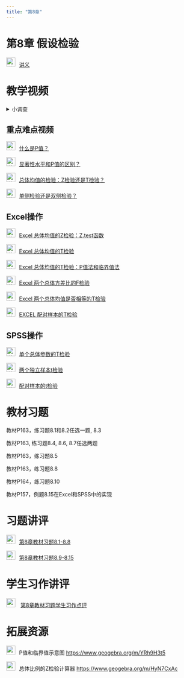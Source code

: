 ```yaml
---
title: "第8章"
---
```


# 第8章 假设检验

<img src="img/teacher.png" alt="讲义" style="width: 24px; height: 24px;margin-right: 10px">[讲义](https://lizongzhang.github.io/stat/chap8new.html)

# 教学视频

<details>
  <summary>小调查</summary>

![](img/chap7cloud1.png){.lightbox} 
![](img/chap7cloud2.png){.lightbox} 


</details>

## 重点难点视频


<img src="img/video.png" alt="讲义" style="width: 24px; height: 24px;margin-right: 10px">[什么是P值？](https://www.bilibili.com/video/BV1F64y1C7nq/?p=1) 

<img src="img/video.png" alt="讲义" style="width: 24px; height: 24px;margin-right: 10px">[显著性水平和P值的区别？](https://www.bilibili.com/video/BV1F64y1C7nq/?p=2) 

<img src="img/video.png" alt="讲义" style="width: 24px; height: 24px;margin-right: 10px">[总体均值的检验：Z检验还是T检验？](https://www.bilibili.com/video/BV1F64y1C7nq/?p=3) 

<img src="img/video.png" alt="讲义" style="width: 24px; height: 24px;margin-right: 10px">[单侧检验还是双侧检验？](https://www.bilibili.com/video/BV1F64y1C7nq/?p=4) 

## Excel操作

<img src="img/video.png" alt="讲义" style="width: 24px; height: 24px;margin-right: 10px">[Excel 总体均值的Z检验：Z.test函数](https://www.bilibili.com/video/BV1L54y1r73w/)

<img src="img/video.png" alt="讲义" style="width: 24px; height: 24px;margin-right: 10px">[Excel 总体均值的T检验](https://www.bilibili.com/video/BV1uv411r7ws/)
        
<img src="img/video.png" alt="讲义" style="width: 24px; height: 24px;margin-right: 10px">[Excel 总体均值的T检验：P值法和临界值法](https://www.bilibili.com/video/BV1mr4y1w7yp/)

<img src="img/video.png" alt="讲义" style="width: 24px; height: 24px;margin-right: 10px">[Excel 两个总体方差比的F检验](https://www.bilibili.com/video/BV1Zr4y1F7jK/)

<img src="img/video.png" alt="讲义" style="width: 24px; height: 24px;margin-right: 10px">[Excel 两个总体均值是否相等的T检验](https://www.bilibili.com/video/BV16Z4y137HV/) 
        
<img src="img/video.png" alt="讲义" style="width: 24px; height: 24px;margin-right: 10px">[EXCEL 配对样本的T检验](https://www.bilibili.com/video/BV1mD4y1Q77U/) 

## SPSS操作

<img src="img/video.png" alt="讲义" style="width: 24px; height: 24px;margin-right: 10px">[单个总体参数的T检验](https://www.bilibili.com/video/BV1jZ4y1L7ne/)

<img src="img/video.png" alt="讲义" style="width: 24px; height: 24px;margin-right: 10px">[两个独立样本t检验](https://www.bilibili.com/video/BV1bi4y1j7Gc/)



<img src="img/video.png" alt="讲义" style="width: 24px; height: 24px;margin-right: 10px">[配对样本的t检验](https://www.bilibili.com/video/BV1Fy4y167rs)

# 教材习题

教材P163，练习题8.1和8.2任选一题, 8.3

教材P163, 练习题8.4, 8.6, 8.7任选两题

教材P163，练习题8.5

教材P163，练习题8.8

教材P164，练习题8.10

教材P157，例题8.15在Excel和SPSS中的实现

# 习题讲评

<img src="img/video.png" alt="讲义" style="width: 24px; height: 24px;margin-right: 10px">[第8章教材习题8.1-8.8](https://www.bilibili.com/video/BV1dM4y1t7Xw/)  

<img src="img/video.png" alt="讲义" style="width: 24px; height: 24px;margin-right: 10px">[第8章教材习题8.9-8.15](https://www.bilibili.com/video/BV12h411L74S/) 


# 学生习作讲评

<img src="img/link.png" style="width: 24px; height: 24px;margin-right: 10px"> [第8章教材习题学生习作点评](https://lizongzhang.github.io/statwithspss/chap8ex.html){target="_blank"}


# 拓展资源


<img src="img/link.png" style="width: 24px; height: 24px;margin-right: 10px">P值和临界值示意图 <https://www.geogebra.org/m/YRh9H3t5>{target="_blank"}



<img src="img/link.png" style="width: 24px; height: 24px;margin-right: 10px">总体比例的Z检验计算器 <https://www.geogebra.org/m/HyN7CxAc>{target="_blank"}
    
 
